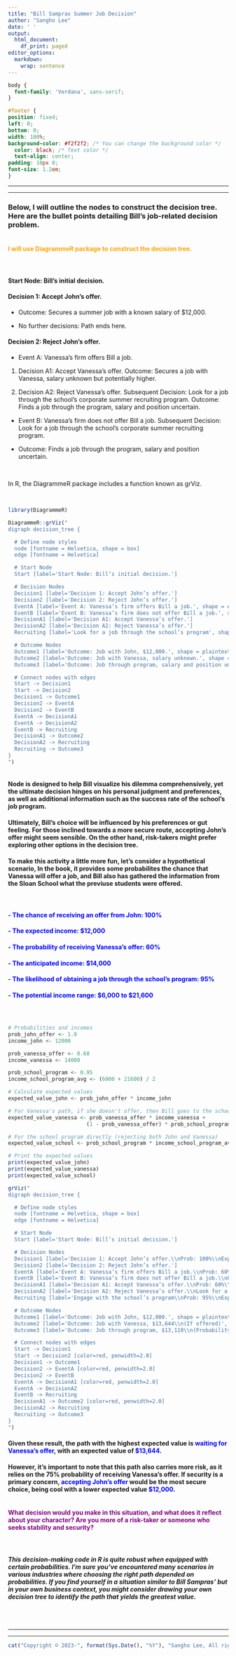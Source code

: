 ```yaml
---
title: "Bill Sampras Summer Job Decision"
author: "Sangho Lee"
date: ' '
output:
  html_document:
    df_print: paged
editor_options: 
  markdown: 
    wrap: sentence
---
```


```css
body {
  font-family: 'Verdana', sans-serif;
}

#footer {
position: fixed;
left: 0;
bottom: 0;
width: 100%;
background-color: #f2f2f2; /* You can change the background color */
  color: black; /* Text color */
  text-align: center;
padding: 10px 0;
font-size: 1.2em;
}

```

------------------------------------------------------------------------

------------------------------------------------------------------------

### Below, I will outline the nodes to construct the decision tree. Here are the bullet points detailing Bill's job-related decision problem.

#### <br> [I will use DiagrammeR package to construct the decision tree.]{style="color:orange"}

<br>

#### Start Node: Bill's initial decision.

#### Decision 1: Accept John's offer.

-   Outcome: Secures a summer job with a known salary of \$12,000.

-   No further decisions: Path ends here.

#### Decision 2: Reject John's offer.

-   Event A: Vanessa's firm offers Bill a job.

1.  Decision A1: Accept Vanessa's offer.
    Outcome: Secures a job with Vanessa, salary unknown but potentially higher.

2.  Decision A2: Reject Vanessa's offer.
    Subsequent Decision: Look for a job through the school's corporate summer recruiting program.
    Outcome: Finds a job through the program, salary and position uncertain.

-   Event B: Vanessa's firm does not offer Bill a job.
    Subsequent Decision: Look for a job through the school's corporate summer recruiting program.

-   Outcome: Finds a job through the program, salary and position uncertain.

    <br>

In R, the DiagrammeR package includes a function known as grViz.

<br>

```r
library(DiagrammeR)

DiagrammeR::grViz("
digraph decision_tree {

  # Define node styles
  node [fontname = Helvetica, shape = box]
  edge [fontname = Helvetica]

  # Start Node
  Start [label='Start Node: Bill’s initial decision.']

  # Decision Nodes
  Decision1 [label='Decision 1: Accept John’s offer.']
  Decision2 [label='Decision 2: Reject John’s offer.']
  EventA [label='Event A: Vanessa’s firm offers Bill a job.', shape = ellipse]
  EventB [label='Event B: Vanessa’s firm does not offer Bill a job.', shape = ellipse]
  DecisionA1 [label='Decision A1: Accept Vanessa’s offer.']
  DecisionA2 [label='Decision A2: Reject Vanessa’s offer.']
  Recruiting [label='Look for a job through the school’s program', shape = box3d]

  # Outcome Nodes
  Outcome1 [label='Outcome: Job with John, $12,000.', shape = plaintext]
  Outcome2 [label='Outcome: Job with Vanessa, salary unknown.', shape = plaintext]
  Outcome3 [label='Outcome: Job through program, salary and position uncertain.', shape = plaintext]

  # Connect nodes with edges
  Start -> Decision1 
  Start -> Decision2 
  Decision1 -> Outcome1 
  Decision2 -> EventA 
  Decision2 -> EventB 
  EventA -> DecisionA1 
  EventA -> DecisionA2 
  EventB -> Recruiting 
  DecisionA1 -> Outcome2 
  DecisionA2 -> Recruiting 
  Recruiting -> Outcome3 
}
")



```

#### 

#### Node is designed to help Bill visualize his dilemma comprehensively, yet the ultimate decision hinges on his personal judgment and preferences, as well as additional information such as the success rate of the school's job program.

#### Ultimately, Bill's choice will be influenced by his preferences or gut feeling. For those inclined towards a more secure route, accepting John's offer might seem sensible. On the other hand, risk-takers might prefer exploring other options in the decision tree.

#### To make this activity a little more fun, let's consider a hypothetical scenario, In the book, it provides some probabilites the chance that Vanessa will offer a job, and Bill also has gathered the information from the Sloan School what the previuse students were offered.

<br>

#### [- The chance of receiving an offer from John: 100%]{style="color:blue"}

#### [- The expected income: \$12,000]{style="color:blue"}

#### [- The probability of receiving Vanessa's offer: 60%]{style="color:blue"}

#### [- The anticipated income: \$14,000]{style="color:blue"}

#### [- The likelihood of obtaining a job through the school's program: 95%]{style="color:blue"}

#### [- The potential income range: \$6,000 to \$21,600]{style="color:blue"}

### <br>

```r
# Probabilities and incomes
prob_john_offer <- 1.0 
income_john <- 12000

prob_vanessa_offer <- 0.60  
income_vanessa <- 14000

prob_school_program <- 0.95  
income_school_program_avg <- (6000 + 21600) / 2

# Calculate expected values
expected_value_john <- prob_john_offer * income_john

# For Vanessa's path, if she doesn't offer, then Bill goes to the school program
expected_value_vanessa <- prob_vanessa_offer * income_vanessa + 
                         (1 - prob_vanessa_offer) * prob_school_program * income_school_program_avg

# For the school program directly (rejecting both John and Vanessa)
expected_value_school <- prob_school_program * income_school_program_avg

# Print the expected values
print(expected_value_john)
print(expected_value_vanessa)
print(expected_value_school)

```

```r
grViz("
digraph decision_tree {

  # Define node styles
  node [fontname = Helvetica, shape = box]
  edge [fontname = Helvetica]

  # Start Node
  Start [label='Start Node: Bill’s initial decision.']

  # Decision Nodes
  Decision1 [label='Decision 1: Accept John’s offer.\\nProb: 100%\\nExpected: $12,000']
  Decision2 [label='Decision 2: Reject John’s offer.']
  EventA [label='Event A: Vanessa’s firm offers Bill a job.\\nProb: 60%', shape = ellipse]
  EventB [label='Event B: Vanessa’s firm does not offer Bill a job.\\nProb: 40%', shape = ellipse]
  DecisionA1 [label='Decision A1: Accept Vanessa’s offer.\\nProb: 60%\\nExpected: $14,000']
  DecisionA2 [label='Decision A2: Reject Vanessa’s offer.\\nLook for a job through the school’s program']
  Recruiting [label='Engage with the school’s program\\nProb: 95%\\nExpected Range: $6,000 - $21,600', shape = ellipse]

  # Outcome Nodes
  Outcome1 [label='Outcome: Job with John, $12,000.', shape = plaintext]
  Outcome2 [label='Outcome: Job with Vanessa, $13,644\\n(If offered)', shape = plaintext]
  Outcome3 [label='Outcome: Job through program, $13,110\\n(Probability weighted avg: $(income_school_program_avg))', shape = plaintext]

  # Connect nodes with edges
  Start -> Decision1 
  Start -> Decision2 [color=red, penwidth=2.0] 
  Decision1 -> Outcome1 
  Decision2 -> EventA [color=red, penwidth=2.0] 
  Decision2 -> EventB 
  EventA -> DecisionA1 [color=red, penwidth=2.0] 
  EventA -> DecisionA2 
  EventB -> Recruiting 
  DecisionA1 -> Outcome2 [color=red, penwidth=2.0] 
  DecisionA2 -> Recruiting 
  Recruiting -> Outcome3 
}
")

```

#### Given these result, the path with the highest expected value is [waiting for Vanessa's offer]{style="color:blue"}, with an expected value of [\$13,644.]{style="color:blue"}

#### However, it's important to note that this path also carries more risk, as it relies on the 75% probability of receiving Vanessa's offer. If security is a primary concern, [accepting John's offer]{style="color:blue"} would be the most secure choice, being cool with a lower expected value [\$12,000.]{style="color:blue"}

#### <br> [What decision would you make in this situation, and what does it reflect about your character? Are you more of a risk-taker or someone who seeks stability and security?]{style="color:purple"}

<br>

#### *This decision-making code in R is quite robust when equipped with certain probabilities. I'm sure you've encountered many scenarios in various industries where choosing the right path depended on probabilities. If you find yourself in a situation similar to Bill Sampras' but in your own business context, you might consider drawing your own decision tree to identify the path that yields the greatest value.*

<br> <br>

------------------------------------------------------------------------

------------------------------------------------------------------------

::: {#footer}
```r
cat("Copyright © 2023-", format(Sys.Date(), "%Y"), "Sangho Lee, All rights reserved.")
```
:::
